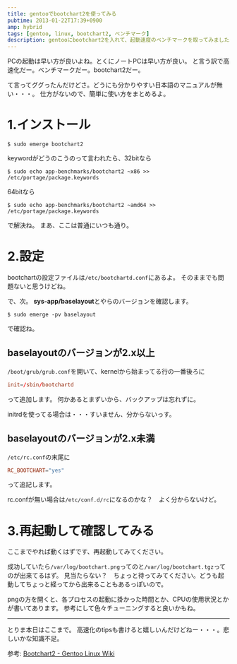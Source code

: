 ```yaml
---
title: gentooでbootchart2を使ってみる
pubtime: 2013-01-22T17:39+0900
amp: hybrid
tags: [gentoo, linux, bootchart2, ベンチマーク]
description: gentooにbootchart2を入れて、起動速度のベンチマークを取ってみました。プロセスごとの所要時間が分かるので、起動の最適化に使えます。
---
```


PCの起動は早い方が良いよね。とくにノートPCは早い方が良い。
と言う訳で高速化だー。ベンチマークだー。bootchart2だー。

て言ってググったんだけどさ。どうにも分かりやすい日本語のマニュアルが無い・・・。
仕方がないので、簡単に使い方をまとめるよ。

# 1.インストール
``` shell
$ sudo emerge bootchart2
```
keywordがどうのこうのって言われたら、32bitなら

``` shell
$ sudo echo app-benchmarks/bootchart2 ~x86 >> /etc/portage/package.keywords
```
64bitなら

``` shell
$ sudo echo app-benchmarks/bootchart2 ~amd64 >> /etc/portage/package.keywords
```
で解決ね。
まあ、ここは普通にいつも通り。

# 2.設定
bootchartの設定ファイルは`/etc/bootchartd.conf`にあるよ。
そのままでも問題ないと思うけどね。

で、次。
**sys-app/baselayout**とやらのバージョンを確認します。
``` shell
$ sudo emerge -pv baselayout
```
で確認ね。

## baselayoutのバージョンが2.x以上
`/boot/grub/grub.conf`を開いて、kernelから始まってる行の一番後ろに
``` toml
init=/sbin/bootchartd
```
って追加します。
何かあるとまずいから、バックアップは忘れずに。

initrdを使ってる場合は・・・すいません、分からないっす。

## baselayoutのバージョンが2.x未満
`/etc/rc.conf`の末尾に
``` toml
RC_BOOTCHART="yes"
```
って追記します。

rc.confが無い場合は`/etc/conf.d/rc`になるのかな？　よく分からないけど。

# 3.再起動して確認してみる
ここまでやれば動くはずです、再起動してみてください。

成功していたら`/var/log/bootchart.png`ってのと`/var/log/bootchart.tgz`ってのが出来てるはず。
見当たらない？　ちょっと待ってみてください。どうも起動してちょっと経ってから出来ることもあるっぽいので。

pngの方を開くと、各プロセスの起動に掛かった時間とか、CPUの使用状況とかが書いてあります。
参考にして色々チューニングすると良いかもね。

---

とりま本日はここまで。
高速化のtipsも書けると嬉しいんだけどねー・・・。悲しいかな知識不足。

参考: [Bootchart2 - Gentoo Linux Wiki](http://en.gentoo-wiki.com/wiki/Bootchart2)

